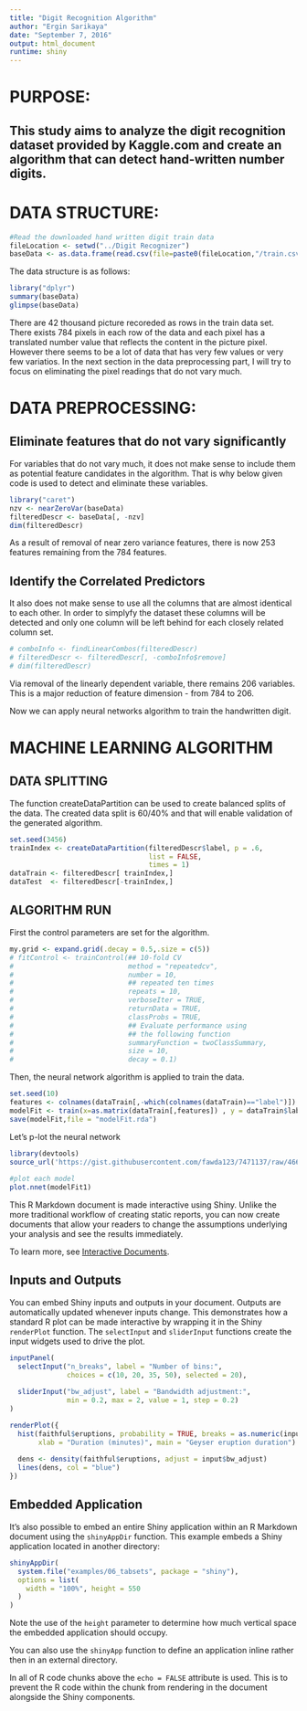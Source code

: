 ```yaml
---
title: "Digit Recognition Algorithm"
author: "Ergin Sarikaya"
date: "September 7, 2016"
output: html_document
runtime: shiny
---
```



# PURPOSE:
## This study aims to analyze the digit recognition dataset provided by Kaggle.com and create an algorithm that can detect hand-written number digits.

# DATA STRUCTURE:
```r

#Read the downloaded hand written digit train data
fileLocation <- setwd("../Digit Recognizer")
baseData <- as.data.frame(read.csv(file=paste0(fileLocation,"/train.csv"),header=TRUE))
```

The data structure is as follows:
```r
library("dplyr")
summary(baseData)
glimpse(baseData)
```

There are 42 thousand picture recoreded as rows in the train data set. There exists 784 pixels in each row of the data and each pixel has a translated number value that reflects the content in the picture pixel. However there seems to be a lot of data that has very few values or very few variatios. In the next section in the data preprocessing part, I will try to focus on eliminating the pixel readings that do not vary much.

# DATA PREPROCESSING:

## Eliminate features that do not vary significantly

For variables that do not vary much, it does not make sense to include them as 
potential feature candidates in the algorithm. That is why below given code is used to detect and eliminate these variables.

```r
library("caret")
nzv <- nearZeroVar(baseData)
filteredDescr <- baseData[, -nzv]
dim(filteredDescr)
```

As a result of removal of near zero variance features, there is now 253 features remaining from the 784 features.

## Identify the Correlated Predictors

It also does not make sense to use all the columns that are almost identical to each other. In order to simplyfy the dataset these columns will be detected and only one column will be left behind for each closely related column set.

```r
# comboInfo <- findLinearCombos(filteredDescr)
# filteredDescr <- filteredDescr[, -comboInfo$remove]
# dim(filteredDescr)
```

Via removal of the linearly dependent variable, there remains 206 variables. This is a major reduction of feature dimension - from 784 to 206.

Now we can apply neural networks algorithm to train the handwritten digit.

# MACHINE LEARNING ALGORITHM

## DATA SPLITTING

The function createDataPartition can be used to create balanced splits of the data. The created data split is 60/40% and that will enable validation of the generated algorithm.

```r
set.seed(3456)
trainIndex <- createDataPartition(filteredDescr$label, p = .6, 
                                  list = FALSE, 
                                  times = 1)
dataTrain <- filteredDescr[ trainIndex,]
dataTest  <- filteredDescr[-trainIndex,]
```


## ALGORITHM RUN

First the control parameters are set for the algorithm.

```r
my.grid <- expand.grid(.decay = 0.5,.size = c(5))
# fitControl <- trainControl(## 10-fold CV
#                            method = "repeatedcv",
#                            number = 10,
#                            ## repeated ten times
#                            repeats = 10,
#                            verboseIter = TRUE,
#                            returnData = TRUE,
#                            classProbs = TRUE,
#                            ## Evaluate performance using 
#                            ## the following function
#                            summaryFunction = twoClassSummary,
#                            size = 10,
#                            decay = 0.1)
```

Then, the neural network algorithm is applied to train the data.


```r
set.seed(10)
features <- colnames(dataTrain[,-which(colnames(dataTrain)=="label")])
modelFit <- train(x=as.matrix(dataTrain[,features]) , y = dataTrain$label,method = "nnet", maxit = 100, tuneGrid = my.grid, trace = T, linout = 1, MaxNWts = 3000)
save(modelFit,file = "modelFit.rda")
```

Let's p-lot the neural network
```r
library(devtools)
source_url('https://gist.githubusercontent.com/fawda123/7471137/raw/466c1474d0a505ff044412703516c34f1a4684a5/nnet_plot_update.r')
 
#plot each model
plot.nnet(modelFit1)


```



This R Markdown document is made interactive using Shiny. Unlike the more traditional workflow of creating static reports, you can now create documents that allow your readers to change the assumptions underlying your analysis and see the results immediately. 

To learn more, see [Interactive Documents](http://rmarkdown.rstudio.com/authoring_shiny.html).

## Inputs and Outputs

You can embed Shiny inputs and outputs in your document. Outputs are automatically updated whenever inputs change.  This demonstrates how a standard R plot can be made interactive by wrapping it in the Shiny `renderPlot` function. The `selectInput` and `sliderInput` functions create the input widgets used to drive the plot.

```r
inputPanel(
  selectInput("n_breaks", label = "Number of bins:",
              choices = c(10, 20, 35, 50), selected = 20),
  
  sliderInput("bw_adjust", label = "Bandwidth adjustment:",
              min = 0.2, max = 2, value = 1, step = 0.2)
)

renderPlot({
  hist(faithful$eruptions, probability = TRUE, breaks = as.numeric(input$n_breaks),
       xlab = "Duration (minutes)", main = "Geyser eruption duration")
  
  dens <- density(faithful$eruptions, adjust = input$bw_adjust)
  lines(dens, col = "blue")
})
```

## Embedded Application

It's also possible to embed an entire Shiny application within an R Markdown document using the `shinyAppDir` function. This example embeds a Shiny application located in another directory:

```r
shinyAppDir(
  system.file("examples/06_tabsets", package = "shiny"),
  options = list(
    width = "100%", height = 550
  )
)
```

Note the use of the `height` parameter to determine how much vertical space the embedded application should occupy.

You can also use the `shinyApp` function to define an application inline rather then in an external directory.

In all of R code chunks above the `echo = FALSE` attribute is used. This is to prevent the R code within the chunk from rendering in the document alongside the Shiny components.



